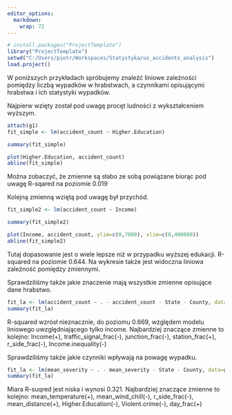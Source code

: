 ```yaml
---
editor_options:
  markdown:
    wrap: 72
---
```


```r
# install.packages("ProjectTemplate")
library("ProjectTemplate")
setwd("C:/Users/piotr/Workspaces/Statystyka/us_accidents_analysis")
load.project()

```

W poniższych przykładach spróbujemy znaleźć liniowe zależności pomiędzy
liczbą wypadków w hrabstwach, a czynnikami opisującymi hrabstwa i ich
statystyki wypadków.

Najpierw wzięty został pod uwagę procęt ludności z wykształceniem
wyższym.

```r
attach(g1)
fit_simple <- lm(accident_count ~ Higher.Education)
```

```r
summary(fit_simple)
```

```r
plot(Higher.Education, accident_count)
abline(fit_simple)
```

Można zobaczyć, że zmienne są słabo ze sobą powiązane biorąc pod uwagę
R-sqared na poziomie 0.019

Kolejną zmienną wziętą pod uwagę był przychód.

```r
fit_simple2 <- lm(accident_count ~ Income)

```

```r
summary(fit_simple2)
```

```r
plot(Income, accident_count, ylim=c(0,7000), xlim=c(0,400000))
abline(fit_simple2)
```

Tutaj dopasowanie jest o wiele lepsze niż w przypadku wyższej edukacji.
R-squared na poziomie 0.644. Na wykresie także jest widoczna liniowa
zależność pomiędzy zmiennymi.

Sprawdziliśmy także jakie znaczenie mają wszystkie zmienne opisujące
dane hrabstwo.

```r

fit_la <- lm(accident_count ~ . - accident_count - State - County, data=g1)
summary(fit_la)

```

R-squared wzrósł nieznacznie, do poziomu 0.669, względem modelu
liniowego uwzględniającego tylko income. Najbardziej znaczące zmienne to
kolejno: Income(+), traffic_signal_frac(-), junction_frac(-),
station_frac(+), r_side_frac(-), Income.inequality(-)

Sprawdziliśmy także jakie czynniki wpływają na powagę wypadku.

```r

fit_la <- lm(mean_severity ~ . - mean_severity - State - County, data=g1)
summary(fit_la)

```

Miara R-suqred jest niska i wynosi 0.321. Najbardziej znaczące zmienne
to kolejno: mean_temperature(+), mean_wind_chill(-), r_side_frac(-),
mean_distance(+), Higher.Education(-), Violent.crime(-), day_frac(+)

